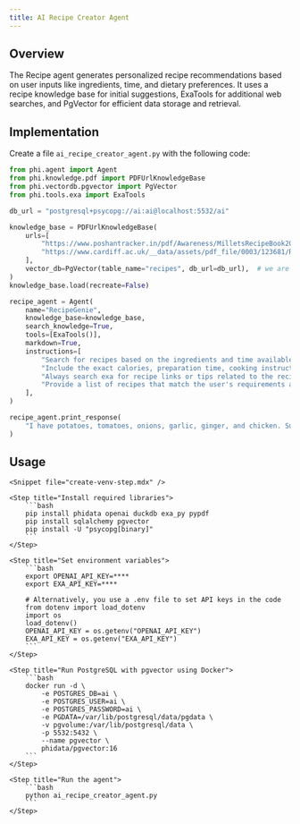 ```yaml
---
title: AI Recipe Creator Agent
---
```


## Overview

The Recipe agent generates personalized recipe recommendations based on user inputs like ingredients, time, and dietary preferences. It uses a recipe knowledge base for initial suggestions, ExaTools for additional web searches, and PgVector for efficient data storage and retrieval.

## Implementation

Create a file `ai_recipe_creator_agent.py` with the following code:

```python ai_recipe_creator_agent.py
from phi.agent import Agent
from phi.knowledge.pdf import PDFUrlKnowledgeBase
from phi.vectordb.pgvector import PgVector
from phi.tools.exa import ExaTools

db_url = "postgresql+psycopg://ai:ai@localhost:5532/ai"

knowledge_base = PDFUrlKnowledgeBase(
    urls=[
        "https://www.poshantracker.in/pdf/Awareness/MilletsRecipeBook2023_Low%20Res_V5.pdf",
        "https://www.cardiff.ac.uk/__data/assets/pdf_file/0003/123681/Recipe-Book.pdf",
    ],
    vector_db=PgVector(table_name="recipes", db_url=db_url),  # we are using PgVector here, you can also use other vector dbs
)
knowledge_base.load(recreate=False)

recipe_agent = Agent(
    name="RecipeGenie",
    knowledge_base=knowledge_base,
    search_knowledge=True,
    tools=[ExaTools()],
    markdown=True,
    instructions=[
        "Search for recipes based on the ingredients and time available from the knowledge base.",
        "Include the exact calories, preparation time, cooking instructions, and highlight allergens for the recommended recipes.",
        "Always search exa for recipe links or tips related to the recipes apart from knowledge base.",
        "Provide a list of recipes that match the user's requirements and preferences.",
    ],
)

recipe_agent.print_response(
    "I have potatoes, tomatoes, onions, garlic, ginger, and chicken. Suggest me a quick recipe for dinner", stream=True
)
```

## Usage

<Steps>

    <Snippet file="create-venv-step.mdx" />

    <Step title="Install required libraries">
        ```bash
        pip install phidata openai duckdb exa_py pypdf
        pip install sqlalchemy pgvector
        pip install -U "psycopg[binary]"
        ```
    </Step>

    <Step title="Set environment variables">
        ```bash
        export OPENAI_API_KEY=****
        export EXA_API_KEY=****

        # Alternatively, you use a .env file to set API keys in the code
        from dotenv import load_dotenv
        import os
        load_dotenv()
        OPENAI_API_KEY = os.getenv("OPENAI_API_KEY")
        EXA_API_KEY = os.getenv("EXA_API_KEY")
        ```
    </Step>

    <Step title="Run PostgreSQL with pgvector using Docker">
        ```bash
        docker run -d \                       
            -e POSTGRES_DB=ai \
            -e POSTGRES_USER=ai \
            -e POSTGRES_PASSWORD=ai \
            -e PGDATA=/var/lib/postgresql/data/pgdata \
            -v pgvolume:/var/lib/postgresql/data \
            -p 5532:5432 \
            --name pgvector \
            phidata/pgvector:16
        ```
    </Step>

    <Step title="Run the agent">
        ```bash
        python ai_recipe_creator_agent.py
        ```
    </Step>

</Steps>
